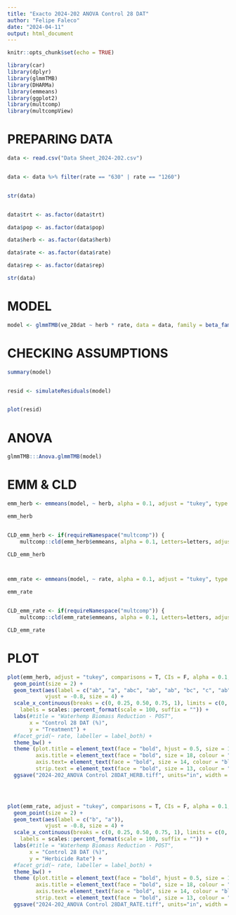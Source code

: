 ```yaml
---
title: "Exacto 2024-202 ANOVA Control 28 DAT"
author: "Felipe Faleco"
date: "2024-04-11"
output: html_document
---
```


```r

knitr::opts_chunk$set(echo = TRUE)

library(car)
library(dplyr)
library(glmmTMB)
library(DHARMa)
library(emmeans)
library(ggplot2)
library(multcomp)
library(multcompView)

```


# PREPARING DATA

```r

data <- read.csv("Data Sheet_2024-202.csv")


data <- data %>% filter(rate == "630" | rate == "1260")


str(data)


data$trt <- as.factor(data$trt)

data$pop <- as.factor(data$pop)

data$herb <- as.factor(data$herb)

data$rate <- as.factor(data$rate)

data$rep <- as.factor(data$rep)

str(data)

```


# MODEL

```r

model <- glmmTMB(ve_28dat ~ herb * rate, data = data, family = beta_family())

```



# CHECKING ASSUMPTIONS

```r

summary(model)


resid <- simulateResiduals(model)


plot(resid)

```



# ANOVA

```r

glmmTMB:::Anova.glmmTMB(model)

```



# EMM & CLD

```r

emm_herb <- emmeans(model, ~ herb, alpha = 0.1, adjust = "tukey", type = "response", contr = "pairwise")

emm_herb


CLD_emm_herb <- if(requireNamespace("multcomp")) {
    multcomp::cld(emm_herb$emmeans, alpha = 0.1, Letters=letters, adjust="tukey", reversed = TRUE)}

CLD_emm_herb



emm_rate <- emmeans(model, ~ rate, alpha = 0.1, adjust = "tukey", type = "response", contr = "pairwise")

emm_rate


CLD_emm_rate <- if(requireNamespace("multcomp")) {
    multcomp::cld(emm_rate$emmeans, alpha = 0.1, Letters=letters, adjust="tukey", reversed = TRUE)}

CLD_emm_rate

```



# PLOT

```r


plot(emm_herb, adjust = "tukey", comparisons = T, CIs = F, alpha = 0.1,  horizontal = T) + 
  geom_point(size = 2) +
  geom_text(aes(label = c("ab", "a", "abc", "ab", "ab", "bc", "c", "ab")),
            vjust = -0.8, size = 4) +
  scale_x_continuous(breaks = c(0, 0.25, 0.50, 0.75, 1), limits = c(0, 1),
    labels = scales::percent_format(scale = 100, suffix = "")) +
  labs(#title = "Waterhemp Biomass Reduction - POST", 
       x = "Control 28 DAT (%)", 
       y = "Treatment") +
  #facet_grid(~ rate, labeller = label_both) +
  theme_bw() + 
  theme (plot.title = element_text(face = "bold", hjust = 0.5, size = 18, colour = "darkgreen"), 
         axis.title = element_text(face = "bold", size = 18, colour = "darkgreen"), 
         axis.text= element_text(face = "bold", size = 14, colour = "black"),
         strip.text = element_text(face = "bold", size = 13, colour = "black")) +
  ggsave("2024-202_ANOVA Control 28DAT_HERB.tiff", units="in", width = 8, height = 6, dpi = 600, compression = "lzw")




plot(emm_rate, adjust = "tukey", comparisons = T, CIs = F, alpha = 0.1,  horizontal = T) + 
  geom_point(size = 2) +
  geom_text(aes(label = c("b", "a")),
            vjust = -0.8, size = 4) +
  scale_x_continuous(breaks = c(0, 0.25, 0.50, 0.75, 1), limits = c(0, 1),
    labels = scales::percent_format(scale = 100, suffix = "")) +
  labs(#title = "Waterhemp Biomass Reduction - POST", 
       x = "Control 28 DAT (%)", 
       y = "Herbicide Rate") +
  #facet_grid(~ rate, labeller = label_both) +
  theme_bw() + 
  theme (plot.title = element_text(face = "bold", hjust = 0.5, size = 18, colour = "darkgreen"), 
         axis.title = element_text(face = "bold", size = 18, colour = "darkgreen"), 
         axis.text= element_text(face = "bold", size = 14, colour = "black"),
         strip.text = element_text(face = "bold", size = 13, colour = "black")) +
  ggsave("2024-202_ANOVA Control 28DAT_RATE.tiff", units="in", width = 8, height = 6, dpi = 600, compression = "lzw")


```





